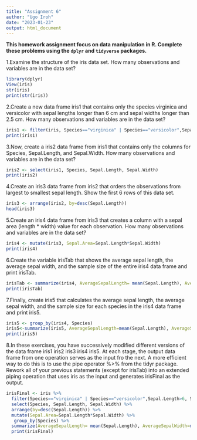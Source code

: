 ```yaml
---
title: "Assignment 6"
author: "Ugo Iroh"
date: "2023-01-23"
output: html_document
---
```


**This homework assignment focus on data manipulation in R. Complete these problems using the `dplyr` and `tidyverse` packages.**

1.Examine the structure of the iris data set. How many observations and variables are in the data set?
```r
library(dplyr)
View(iris)
str(iris)
print(str(iris))
```

2.Create a new data frame iris1 that contains only the species virginica and versicolor with sepal lengths longer than 6 cm and sepal widths longer than 2.5 cm. How many observations and variables are in the data set?
```r
iris1 <- filter(iris, Species=="virginica" | Species=="versicolor",Sepal.Length>6, Sepal.Width>2.5)
print(iris1)

```

3.Now, create a iris2 data frame from iris1 that contains only the columns for Species, Sepal.Length, and Sepal.Width. How many observations and variables are in the data set?
```r
iris2 <- select(iris1, Species, Sepal.Length, Sepal.Width)
print(iris2)
```

4.Create an iris3 data frame from iris2 that orders the observations from largest to smallest sepal length. Show the first 6 rows of this data set.
```r
iris3 <- arrange(iris2, by=desc(Sepal.Length))
head(iris3)
```

5.Create an iris4 data frame from iris3 that creates a column with a sepal area (length * width) value for each observation. How many observations and variables are in the data set?
```r
iris4 <- mutate(iris3, Sepal.Area=Sepal.Length*Sepal.Width)
print(iris4)
```


6.Create the variable irisTab that shows the average sepal length, the average sepal width, and the sample size of the entire iris4 data frame and print irisTab.
```r

irisTab <- summarize(iris4, AverageSepalLength= mean(Sepal.Length), AverageSepalWidth=mean (Sepal.Width),SampleSize=n()) 
print(irisTab)


```

7.Finally, create iris5 that calculates the average sepal length, the average sepal width, and the sample size for each species in the iris4 data frame and print iris5.
```r
iris5 <- group_by(iris4, Species)
iris5<-summarize(iris5, AverageSepalLength=mean(Sepal.Length), AverageSepalWidth=mean(Sepal.Width), SampleSize=n())
print(iris5)
```


8.In these exercises, you have successively modified different versions of the data frame iris1 iris2 iris3 iris4 iris5. At each stage, the output data frame from one operation serves as the input fro the next. A more efficient way to do this is to use the pipe operator %>% from the tidyr package. Rework all of your previous statements (except for irisTab) into an extended piping operation that uses iris as the input and generates irisFinal as the output.

```r
irisFinal <- iris %>%
  filter(Species=="virginica" | Species=="versicolor",Sepal.Length>6, Sepal.Width>2.5) %>%
  select(Species, Sepal.Length, Sepal.Width) %>%
  arrange(by=desc(Sepal.Length)) %>%
  mutate(Sepal.Area=Sepal.Length*Sepal.Width) %>%
   group_by(Species) %>%
  summarize(AverageSepalLength= mean(Sepal.Length), AverageSepalWidth=mean (Sepal.Width),SampleSize=n()) %>%
  print(irisFinal) 

```

